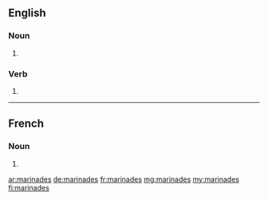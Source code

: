 ==English==

===Noun===
{{head|en|plural}}

# {{plural of|marinade|lang=en}}

===Verb===
{{head|en|verb form}}

# {{en-third-person singular of|marinade}}

----

==French==

===Noun===
{{head|fr|plural|g=?}}

# {{plural of|marinade|lang=fr}}

[[ar:marinades]]
[[de:marinades]]
[[fr:marinades]]
[[mg:marinades]]
[[my:marinades]]
[[fi:marinades]]